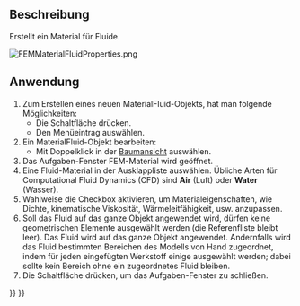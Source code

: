 <languages/>

{{Docnav/de
|[[FEM_MaterialSolid/de|MaterialFeststoff]]
|[[FEM_MaterialMechanicalNonlinear/de|MaterialMechanischNichtlinear]]
|[[FEM_Workbench/de|FEM]]
|IconL=FEM_MaterialSolid.svg
|IconR=FEM_MaterialMechanicalNonlinear.svg
|IconC=Workbench_FEM.svg
}}

{{GuiCommandContainer|
{{GuiCommand/de
|Name=FEM MaterialFluid
|Name/de=FEM MaterialFluide
|MenuLocation=Modell → Materialien → Material für Fluide
|Workbenches=[[FEM_Workbench/de|FEM]]
|SeeAlso=[[FEM_tutorial/de|FEM Anleitung]]
}}
{{GuiCommandFemInfo/de
|Solvers=CalculiX, Elmer
}}
}}

<span id="Description"></span>
==Beschreibung==

Erstellt ein Material für Fluide.

[[File:FEMMaterialFluidProperties.png]]
{{Caption|Der Aufgabenbereich FEM-Material}}

<span id="Usage"></span>
==Anwendung==

# Zum Erstellen eines neuen MaterialFluid-Objekts, hat man folgende Möglichkeiten:
#* Die Schaltfläche {{Button|[[Image:FEM_MaterialFluid.svg|16px]] [[FEM_MaterialFluid/de|Material für Fluide‏‎]]}} drücken.
#* Den Menüeintrag {{MenuCommand|Modell → Materialien → [[Image:FEM_MaterialFluid.svg|16px]] Material für Fluide‏‎}} auswählen.
# Ein MaterialFluid-Objekt bearbeiten:
#* Mit Doppelklick in der [[Tree_view/de|Baumansicht]] auswählen.
# Das Aufgaben-Fenster FEM-Material wird geöffnet.
# Eine Fluid-Material in der Ausklappliste auswählen. Übliche Arten für Computational Fluid Dynamics (CFD) sind '''Air''' (Luft) oder '''Water''' (Wasser).
# Wahlweise die Checkbox {{Button|Diesen Aufgabenbereich benutzen}} aktivieren, um Materialeigenschaften, wie Dichte, kinematische Viskosität, Wärmeleitfähigkeit, usw. anzupassen.
# Soll das Fluid auf das ganze Objekt angewendet wird, dürfen keine geometrischen Elemente ausgewählt werden (die Referenfliste bleibt leer). Das Fluid wird auf das ganze Objekt angewendet. Andernfalls wird das Fluid bestimmten Bereichen des Modells von Hand zugeordnet, indem für jeden eingefügten Werkstoff einige ausgewählt werden; dabei sollte kein Bereich ohne ein zugeordnetes Fluid bleiben.
# Die Schaltfläche {{Button|OK}} drücken, um das Aufgaben-Fenster zu schließen.


{{Docnav/de
|[[FEM_MaterialSolid/de|MaterialFeststoff]]
|[[FEM_MaterialMechanicalNonlinear/de|MaterialMechanischNichtlinear]]
|[[FEM_Workbench/de|FEM]]
|IconL=FEM_MaterialSolid.svg
|IconR=FEM_MaterialMechanicalNonlinear.svg
|IconC=Workbench_FEM.svg
}}

{{FEM Tools navi{{#translation:}}}}
{{Userdocnavi{{#translation:}}}}
{{clear}}